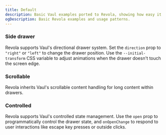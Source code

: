 ```yaml
---
title: Default
description: Basic Vaul examples ported to Revola, showing how easy it is to migrate existing drawer implementations.
ogDescription: Basic Revola examples and usage patterns.
---
```


<ComponentPreview name="vaul-default-demo" />

### Side drawer

Revola supports Vaul's directional drawer system. Set the `direction` prop to `"right"` or `"left"` to change the drawer position. Use the `--initial-transform` CSS variable to adjust animations when the drawer doesn't touch the screen edge.

<ComponentPreview name="vaul-side-drawer-demo" />

### Scrollable

Revola inherits Vaul's scrollable content handling for long content within drawers.

<ComponentPreview name="vaul-scrollable-demo" />

### Controlled

Revola supports Vaul's controlled state management. Use the `open` prop to programmatically control the drawer state, and `onOpenChange` to respond to user interactions like escape key presses or outside clicks.

<ComponentPreview name="vaul-controlled-demo" />
